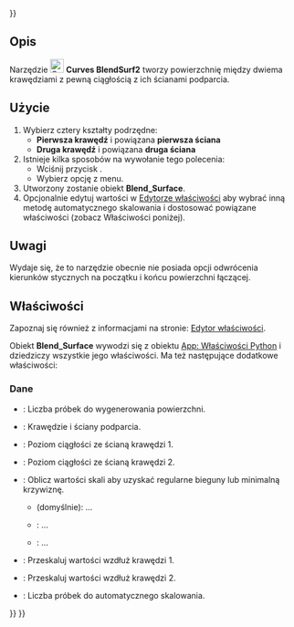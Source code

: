 <languages/>
{{UnfinishedDocu{{#translation:}}}}

{{Docnav/pl
|[[Curves_MultiLoft/pl|MultiLoft]]
|[[Curves_BlendSolid/pl|BlendSolid]]
|[[Curves_Workbench/pl|środowisko pracy Krzywe]]
|IconL=Curves_MultiLoft.svg
|IconR=Curves_BlendSolid.svg
|IconC=Curves_workbench_icon.svg
}}

{{GuiCommand/pl
|Name=Curves BlendSurf2
|Name/pl=Krzywe: BlendSurf2
|MenuLocation=Surfaces → BlendSurface
|Workbenches=[[Curves_Workbench/pl|Krzywe]]
}}

<span id="Description"></span>
==Opis==

Narzędzie [[Image:Curves_BlendSurf2.svg|24px]] '''Curves BlendSurf2''' tworzy powierzchnię między dwiema krawędziami z pewną ciągłością z ich ścianami podparcia.

<span id="Usage"></span>
==Użycie==

# Wybierz cztery kształty podrzędne:
#* '''Pierwsza krawędź''' i powiązana '''pierwsza ściana'''
#* '''Druga krawędź''' i powiązana '''druga ściana'''
# Istnieje kilka sposobów na wywołanie tego polecenia:
#* Wciśnij przycisk {{Button|[[Image:Curves_BlendSurf2.svg|16px]] [[Curves_BlendSurf2/pl|BlendSurface]]}}.
#* Wybierz opcję {{MenuCommand|Surfaces → [[Image:Curves_BlendSurf2.svg|16px]] BlendSurface}} z menu.
# Utworzony zostanie obiekt '''Blend_Surface'''.
# Opcjonalnie edytuj wartości w [[Property_editor/pl|Edytorze właściwości]] aby wybrać inną metodę automatycznego skalowania i dostosować powiązane właściwości (zobacz Właściwości poniżej).

<span id="Notes"></span>
==Uwagi==

Wydaje się, że to narzędzie obecnie nie posiada opcji odwrócenia kierunków stycznych na początku i końcu powierzchni łączącej.

<span id="Properties"></span>
==Właściwości==

Zapoznaj się również z informacjami na stronie: [[Property_editor/pl|Edytor właściwości]].

<div class="mw-translate-fuzzy">
Obiekt '''Blend_Surface''' wywodzi się z obiektu [[App_FeaturePython/pl|App: Właściwości Python]] i dziedziczy wszystkie jego właściwości. Ma też następujące dodatkowe właściwości:
</div>

<span id="Data"></span>
===Dane===

{{TitleProperty|Podstawa}}

* {{PropertyData|Samples|Integer}}: Liczba próbek do wygenerowania powierzchni.
* {{PropertyData|Sources|LinkSubList}}: Krawędzie i ściany podparcia.

{{TitleProperty|Ciągłość}}

* {{PropertyData|Continuity1|Integer}}: Poziom ciągłości ze ścianą krawędzi 1.
* {{PropertyData|Continuity2|Integer}}: Poziom ciągłości ze ścianą krawędzi 2.

{{TitleProperty|Skala}}

* {{PropertyData|Auto Scale|Enumeration}}: Oblicz wartości skali aby uzyskać regularne bieguny lub minimalną krzywiznę.
** {{Value|RegularPoles}} (domyślnie): ...
** {{Value|MinimizeCurvature}}: ...
** {{Value|Manual}}: ...
* {{PropertyData|Scale1|FloatList}}: Przeskaluj wartości wzdłuż krawędzi 1.
* {{PropertyData|Scale2|FloatList}}: Przeskaluj wartości wzdłuż krawędzi 2.
* {{PropertyData|Scale Samples|Integer}}: Liczba próbek do automatycznego skalowania.


{{Docnav/pl
|[[Curves_MultiLoft/pl|MultiLoft]]
|[[Curves_BlendSolid/pl|BlendSolid]]
|[[Curves_Workbench/pl|środowisko pracy Krzywe]]
|IconL=Curves_MultiLoft.svg
|IconR=Curves_BlendSolid.svg
|IconC=Curves_workbench_icon.svg
}}

{{Curves Tools navi{{#translation:}}}}
{{Userdocnavi{{#translation:}}}}